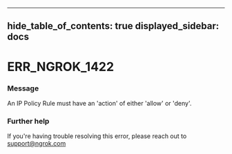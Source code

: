 

---
hide_table_of_contents: true
displayed_sidebar: docs
---


# ERR_NGROK_1422

### Message
An IP Policy Rule must have an 'action' of either 'allow' or 'deny'.

<ErrorDetails error="err_ngrok_1422" />



### Further help
If you're having trouble resolving this error, please reach out to [support@ngrok.com](mailto:support@ngrok.com?subject=Help%20with%20ERR_NGROK_1422)

